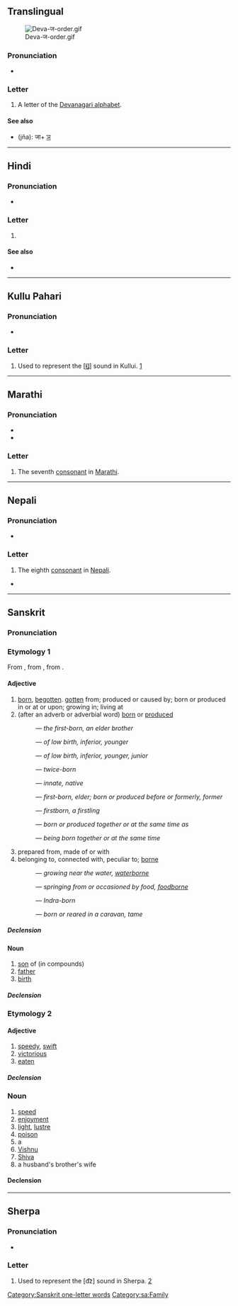 {{also|ज़}}
{{character info}}
==Translingual==
[[File:Deva-ज-order.gif|thumb]]

===Pronunciation===
* {{IPA|mul|/d͡ʑə/|/d͡ʒə/|/d͡zə/}}

===Letter===
{{mul-Deva|ja}}

# A letter of the [[Devanagari alphabet]].

====See also====
* {{l|mul|ज्ञ}} (jña): जा+ [[ञ]]

----

==Hindi==

===Pronunciation===
* {{hi-IPA|ज.}}

===Letter===
{{head|hi|letter}}

# {{n-g|the eigth [[consonant]] in [[Hindi]]}}

====See also====
* {{list:Devanagari script letters/hi}}

----

==Kullu Pahari==

===Pronunciation===
* {{IPA|kfx|[ɟ͡ʝ]}}

===Letter===
{{head|kfx|letter|tr=j}}

# Used to represent the [ɟ͡ʝ] sound in Kullui. [https://omniglot.com/writing/kullui.htm]

----

==Marathi==

===Pronunciation===
* {{IPA|mr|/d͡ʑə/|/d͡zə/}}
* {{audio|mr|LL-Q1571 (mar)-नंदिनी रानडे-ज.wav|Audio}}

===Letter===
{{head|mr|letter|tr=ja, j̈a}}

# The seventh [[consonant]] in [[Marathi]].

----

==Nepali==

===Pronunciation===
* {{ne-IPA}}

===Letter===
{{head|ne|letter}}

# The eighth [[consonant]] in [[Nepali]].

*

----

==Sanskrit==

===Pronunciation===
{{sa-IPA|a=1}}

===Etymology 1===
From {{inh|sa|inc-pro|*ȷ́ás}}, from {{inh|sa|iir-pro|*ȷ́ás}}, from {{der|sa|ine-pro|*ǵenh₁-||to give birth}}.

====Adjective====
{{sa-adj|tr=já}}

# [[born]], [[begotten]]. [[gotten]] from; produced or caused by; born or produced in or at or upon; growing in; living at
# (after an adverb or adverbial word) [[born]] or [[produced]]
#: {{m|sa|अग्रज|tr=ágra-ja}} — ''the first-born, an elder brother''
#: {{m|sa|अवरज|tr=ávara-já}} — ''of low birth, inferior, younger''
#: {{m|sa|अवरज|tr=éka-já}} — ''of low birth, inferior, younger, junior''
#: {{m|sa|द्विज|tr=dvi-já}} — ''twice-born''
#: {{m|sa|निज|tr=ni-já}} — ''innate, native''
#: {{m|sa|पूर्वज|tr=pū́rva-já}} — ''first-born, elder; born or produced before or formerly, former''
#: {{m|sa|प्रथमज|tr=prathamá-já}} — ''firstborn, a firstling''
#: {{m|sa|सहज|tr=sahá-já}} — ''born or produced together or at the same time as''
#: {{m|sa|साकंज|tr=sākaṃ-já}} — ''being born together or at the same time''
# prepared from, made of or with
# belonging to, connected with, peculiar to; [[borne]]
#: {{m|sa|अनूपज|tr=anūpá-ja}} — ''growing near the water, [[waterborne]]''
#: {{m|sa|अन्नज|tr=anna-ja}} — ''springing from or occasioned by food, [[foodborne]]''
#: {{m|sa|शक्रज|tr=śakrá-ja}} — ''Indra-born''
#: {{m|sa|सार्थज|tr=sā-rtha-ja}} — ''born or reared in a caravan, tame''

=====Declension=====
{{sa-decl-adj-mfn|já|jā́|já}}

====Noun====
{{sa-noun|tr=já|g=m}}

# [[son]] of (in compounds)
# [[father]]
# [[birth]]

=====Declension=====
{{sa-decl-noun-m|já}}

===Etymology 2===
{{rfe|sa}}

====Adjective====
{{sa-adj|tr=já}}

# [[speedy]], [[swift]]
# [[victorious]]
# [[eaten]]

=====Declension=====
{{sa-decl-adj-mfn|já|jā́|ja}}

===Noun===
{{sa-noun|tr=já|g=m}}

# [[speed]]
# [[enjoyment]]
# [[light]], [[lustre]]
# [[poison]]
# a {{m|sa|पिशाच||fiend, ogre, demon, imp, malevolent or devilish being}}
# [[Vishnu]]
# [[Shiva]]
# a husband's brother's wife

====Declension====
{{sa-decl-noun-m|já}}

[[Category:Sanskrit one-letter words]]
[[Category:sa:Family]]

----

==Sherpa==

===Pronunciation===
* {{IPA|mwr|[d͡z]}}

===Letter===
{{head|mwr|letter|tr=dz}}

# Used to represent the [d͡z] sound in Sherpa. [https://omniglot.com/writing/sherpa.htm]